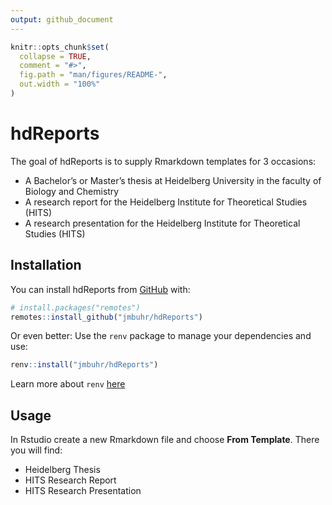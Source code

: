```yaml
---
output: github_document
---
```


<!-- README.md is generated from README.Rmd. Please edit that file -->

```r
knitr::opts_chunk$set(
  collapse = TRUE,
  comment = "#>",
  fig.path = "man/figures/README-",
  out.width = "100%"
)
```

# hdReports

<!-- badges: start -->
<!-- badges: end -->

The goal of hdReports is to supply Rmarkdown templates for 3 occasions:

- A Bachelor's or Master's thesis at Heidelberg University in the faculty of Biology and Chemistry
- A research report for the Heidelberg Institute for Theoretical Studies (HITS)
- A research presentation for the Heidelberg Institute for Theoretical Studies (HITS)

## Installation

You can install hdReports from [GitHub](https://github.com/) with:

``` r
# install.packages("remotes")
remotes::install_github("jmbuhr/hdReports")
```

Or even better: Use the `renv` package to manage your dependencies and use:

``` r
renv::install("jmbuhr/hdReports")
```

Learn more about `renv` [here](https://rstudio.github.io/renv/)

## Usage

In Rstudio create a new Rmarkdown file and choose **From Template**. There you will find:

- Heidelberg Thesis
- HITS Research Report
- HITS Research Presentation
